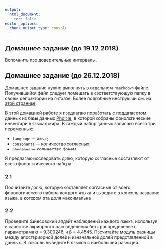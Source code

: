 ```yaml
---
output:
  html_document:
    toc: false
editor_options: 
  chunk_output_type: console
---
```


## Домашнее задание (до 19.12.2018)

Вспомнить про доверительные интервалы.

## Домашнее задание (до 26.12.2018)
Домашнее задание нужно выполнять в отдельном `rmarkdown` файле. Получившийся файл следует помещать в соответствующую папку в своем репозитории на гитхабе. Более подробные инструкции [см. на этой странице](https://agricolamz.github.io/2018_data_analysis_for_linguists/index.html).

В этой домашней работе я предлагаю поработать с поддатасетом данных из базы данных [Phoible](https://phoible.org/), в которой собраны фонологические инвентари в языках мира. В каждый набор данных записано всего три переменных:

* `language` --- язык;
* `consonants` --- количество согласных;
* `phonemes` --- количество фонем.

Я предлагаю исследовать долю, которую согласные составляют от всего фонологического набора.

### 2.1
Посчитайте долю, которую составляет согласные от всего фонологического набора каждого языка и выведите в консоль название языка, в котором эта доля максимальна

### 2.2
Проведите байесовский апдейт наблюдений каждого языка, используя в качестве априорного распределения бета распределение с параметрами α = 9.300246, и β = 4.4545. Посчитайте модуль разницы между апостериорной долей и изначальной долей представленной в данных. В консоль выведите 6 языков с наибольшей разницей.
